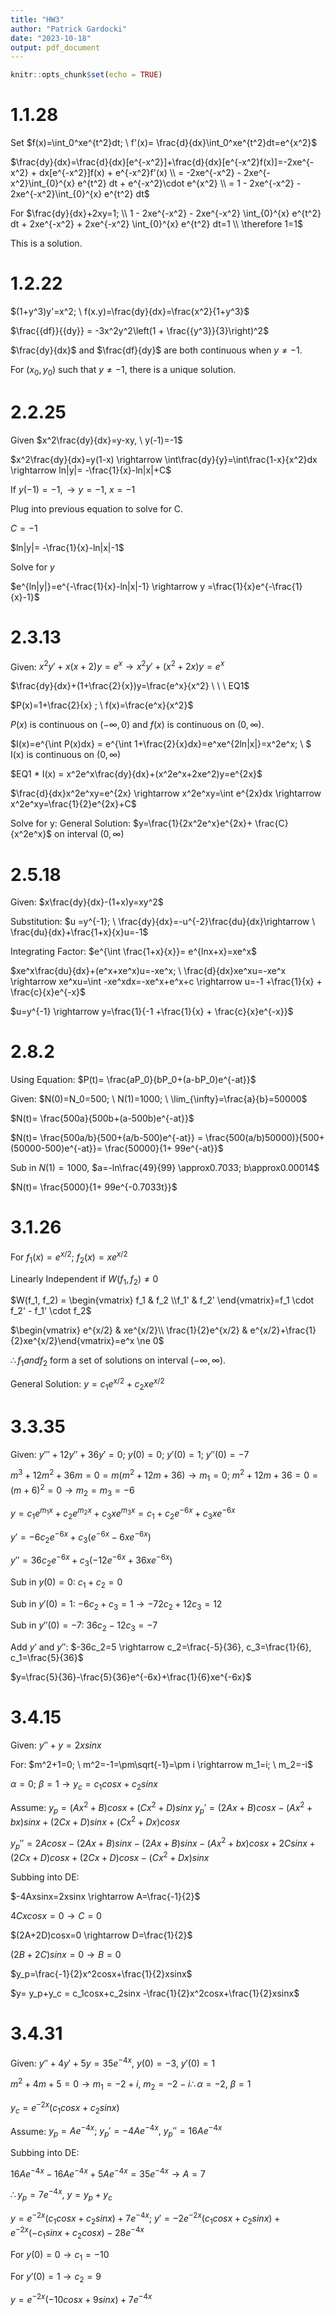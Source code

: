 ---
title: "HW3"
author: "Patrick Gardocki"
date: "2023-10-18"
output: pdf_document
---

```{r setup, include=FALSE}
knitr::opts_chunk$set(echo = TRUE)
```

# 1.1.28

Set $f(x)=\int_0^xe^{t^2}dt; \ f'(x)= \frac{d}{dx}\int_0^xe^{t^2}dt=e^{x^2}$

$\frac{dy}{dx}=\frac{d}{dx}[e^{-x^2}]+\frac{d}{dx}[e^{-x^2}f(x)]=-2xe^{-x^2} + dx[e^{-x^2}]f(x) + e^{-x^2}f'(x) \\ = -2xe^{-x^2} - 2xe^{-x^2}\int_{0}^{x} e^{t^2} dt + e^{-x^2}\cdot e^{x^2} \\ = 1 - 2xe^{-x^2} - 2xe^{-x^2}\int_{0}^{x} e^{t^2} dt$

For $\frac{dy}{dx}+2xy=1; \\ 1 - 2xe^{-x^2} - 2xe^{-x^2} \int_{0}^{x} e^{t^2} dt + 2xe^{-x^2} + 2xe^{-x^2} \int_{0}^{x} e^{t^2} dt=1 \\ \therefore 1=1$

This is a solution.

# 1.2.22
$(1+y^3)y'=x^2; \ f(x.y)=\frac{dy}{dx}=\frac{x^2}{1+y^3}$


$\frac{{df}}{{dy}} = -3x^2y^2\left(1 + \frac{{y^3}}{3}\right)^2$

$\frac{dy}{dx}$ and $\frac{df}{dy}$ are both continuous when $y \ne -1$.

For $(x_0,y_0)$ such that $y \ne -1$, there is a unique solution.

# 2.2.25

Given $x^2\frac{dy}{dx}=y-xy, \ y(-1)=-1$

$x^2\frac{dy}{dx}=y(1-x) \rightarrow \int\frac{dy}{y}=\int\frac{1-x}{x^2}dx \rightarrow ln|y|= -\frac{1}{x}-ln|x|+C$

If $y(-1)=-1, \rightarrow y=-1, \ x=-1$ 

Plug into previous equation to solve for C.

$C=-1$

$ln|y|= -\frac{1}{x}-ln|x|-1$

Solve for $y$

$e^{ln|y|}=e^{-\frac{1}{x}-ln|x|-1} \rightarrow y =\frac{1}{x}e^{-\frac{1}{x}-1}$



# 2.3.13

Given: $x^2y'+x(x+2)y=e^x \rightarrow x^2y'+(x^2+2x)y=e^x$

$\frac{dy}{dx}+(1+\frac{2}{x})y=\frac{e^x}{x^2} \ \ \ EQ1$

$P(x)=1+\frac{2}{x} ; \ f(x)=\frac{e^x}{x^2}$

$P(x)$ is continuous on $(-\infty,0)$ and $f(x)$ is continuous on $(0, \infty)$.

$I(x)=e^{\int P(x)dx} = e^{\int 1+\frac{2}{x}dx}=e^xe^{2ln|x|}=x^2e^x; \ $ I(x) is continuous on $(0,\infty)$

$EQ1 * I(x) = x^2e^x\frac{dy}{dx}+(x^2e^x+2xe^2)y=e^{2x}$

$\frac{d}{dx}x^2e^xy=e^{2x} \rightarrow x^2e^xy=\int e^{2x}dx \rightarrow  x^2e^xy=\frac{1}{2}e^{2x}+C$

Solve for y:
General Solution: $y=\frac{1}{2x^2e^x}e^{2x}+ \frac{C}{x^2e^x}$ on interval $(0, \infty)$



# 2.5.18

Given: $x\frac{dy}{dx}-(1+x)y=xy^2$

Substitution: $u =y^{-1}; \ \frac{dy}{dx}=-u^{-2}\frac{du}{dx}\rightarrow \ \frac{du}{dx}+\frac{1+x}{x}u=-1$

Integrating Factor: $e^{\int \frac{1+x}{x}}= e^{lnx+x}=xe^x$

$xe^x\frac{du}{dx}+(e^x+xe^x)u=-xe^x; \  \frac{d}{dx}xe^xu=-xe^x \rightarrow xe^xu=\int -xe^xdx=-xe^x+e^x+c \rightarrow u=-1 +\frac{1}{x} + \frac{c}{x}e^{-x}$

$u=y^{-1} \rightarrow y=\frac{1}{-1 +\frac{1}{x} + \frac{c}{x}e^{-x}}$

# 2.8.2

Using Equation: $P(t)= \frac{aP_0}{bP_0+(a-bP_0)e^{-at}}$

Given: $N(0)=N_0=500; \ N(1)=1000; \ \lim_{\infty}=\frac{a}{b}=50000$

$N(t)= \frac{500a}{500b+(a-500b)e^{-at}}$

$N(t)= \frac{500a/b}{500+(a/b-500)e^{-at}} = \frac{500(a/b)50000)}{500+(50000-500)e^{-at}}= \frac{50000}{1+ 99e^{-at}}$

Sub in $N(1)=1000$, $a=-ln\frac{49}{99} \approx0.7033; b\approx0.00014$

$N(t)= \frac{5000}{1+ 99e^{-0.7033t}}$

# 3.1.26

For $f_1(x)=e^{x/2}; \ f_2(x)=xe^{x/2}$

Linearly Independent if $W(f_1, f_2) \ne 0$ 

$W(f_1, f_2) = \begin{vmatrix} f_1 & f_2 \\f_1' & f_2' \end{vmatrix}=f_1 \cdot f_2' - f_1' \cdot f_2$

$\begin{vmatrix} e^{x/2} & xe^{x/2}\\ \frac{1}{2}e^{x/2} & e^{x/2}+\frac{1}{2}xe^{x/2}\end{vmatrix}=e^x \ne 0$

$\therefore f_1 and f_2$ form a set of solutions on interval $(-\infty, \infty)$.

General Solution: $y=c_1e^{x/2}+c_2xe^{x/2}$ 

# 3.3.35

Given: $y'''+12y''+36y'=0; \ y(0)=0; \ y'(0)=1; \ y''(0)=-7$

$m^3+12m^2+36m=0 =m(m^2+12m+36) \rightarrow m_1=0; \ m^2+12m+36=0=(m+6)^2=0 \rightarrow m_2=m_3=-6$

$y=c_1e^{m_1x}+c_2e^{m_2x}+c_3xe^{m_3x}= c_1+c_2e^{-6x}+c_3xe^{-6x}$

$y' = -6c_2e^{-6x} + c_3(e^{-6x}-6xe^{-6x})$

$y''=36c_2e^{-6x}+c_3(-12e^{-6x}+36xe^{-6x})$

Sub in $y(0)=0$: $c_1+c_2=0$

Sub in $y'(0)=1$: $-6c_2+c_3=1 \rightarrow -72c_2+12c_3=12$

Sub in $y''(0)=-7$: $36c_2-12c_3=-7$

Add $y'$ and $y''$: $-36c_2=5 \rightarrow c_2=\frac{-5}{36}, c_3=\frac{1}{6}, c_1=\frac{5}{36}$

$y=\frac{5}{36}-\frac{5}{36}e^{-6x}+\frac{1}{6}xe^{-6x}$

# 3.4.15

Given: $y'' + y = 2xsinx$

For: $m^2+1=0; \ m^2=-1=\pm\sqrt{-1}=\pm i \rightarrow m_1=i; \ m_2=-i$

$\alpha=0; \ \beta=1 \rightarrow y_c=c_1cosx+c_2sinx$

Assume: $y_p=(Ax^2+B)cosx+(Cx^2+D)sinx$
$y_p'=(2Ax+B)cosx-(Ax^2+bx)sinx+(2Cx+D)sinx + (Cx^2+Dx)cosx$

$y_p''=2Acosx-(2Ax+B)sinx-(2Ax+B)sinx-(Ax^2+bx)cosx+2Csinx+(2Cx+D)cosx+(2Cx+D)cosx-(Cx^2+Dx)sinx$

Subbing into DE: 

$-4Axsinx=2xsinx \rightarrow A=\frac{-1}{2}$

$4Cxcosx=0 \rightarrow C=0$

$(2A+2D)cosx=0 \rightarrow D=\frac{1}{2}$

$(2B+2C)sinx=0 \rightarrow B=0$


$y_p=\frac{-1}{2}x^2cosx+\frac{1}{2}xsinx$

$y= y_p+y_c = c_1cosx+c_2sinx -\frac{1}{2}x^2cosx+\frac{1}{2}xsinx$


# 3.4.31

Given: $y''+4y'+5y=35e^{-4x}, \ y(0)=-3, \ y'(0)=1$

$m^2+4m+5=0 \rightarrow m_1=-2+i, \ m_2 =-2-i \therefore \alpha=-2, \ \beta=1$

$y_c=e^{-2x}(c_1cosx+c_2sinx)$

Assume: $y_p=Ae^{-4x}; \ y_p'=-4Ae^{-4x}, \ y_p''=16Ae^{-4x}$

Subbing into DE:

$16Ae^{-4x}-16Ae^{-4x}+5Ae^{-4x}=35e^{-4x} \rightarrow A=7$

$\therefore y_p=7e^{-4x},\ y=y_p+y_c$

$y=e^{-2x}(c_1cosx+c_2sinx)+7e^{-4x}; \ y'=-2e^{-2x}(c_1cosx+c_2sinx)+ e^{-2x}(-c_1sinx+c_2cosx)-28e^{-4x}$

For $y(0)=0 \rightarrow c_1=-10$

For $y'(0)=1 \rightarrow c_2=9$

$y=e^{-2x}(-10cosx+9sinx)+7e^{-4x}$



